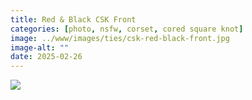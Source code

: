 ```yaml
---
title: Red & Black CSK Front
categories: [photo, nsfw, corset, cored square knot]
image: ../www/images/ties/csk-red-black-front.jpg
image-alt: ""
date: 2025-02-26
---
```



![](../www/images/ties/csk-red-black-front.jpg)

